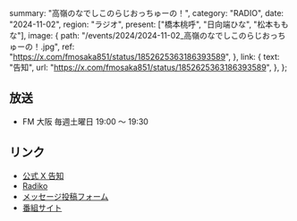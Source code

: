   summary: "高嶺のなでしこのらじおっちゅーの！",
  category: "RADIO",
  date: "2024-11-02",
  region: "ラジオ",
  present: ["橋本桃呼", "日向端ひな", "松本ももな"],
  image: {
    path: "/events/2024/2024-11-02_高嶺のなでしこのらじおっちゅーの！.jpg",
    ref: "https://x.com/fmosaka851/status/1852625363186393589",
  },
  link: {
    text: "告知",
    url: "https://x.com/fmosaka851/status/1852625363186393589",
  },
};

## 放送

- FM 大阪 毎週土曜日 19:00 ～ 19:30

## リンク

- [公式 X 告知](https://x.com/takanenofficial/status/1852648245375230441)
- [Radiko](https://radiko.jp/share/?sid=FMO&t=20241005190000)
- [メッセージ投稿フォーム](https://fmosaka.futureartist.net/enquete/354047)
- [番組サイト](https://www.fmosaka.net/_ct/17722199)
